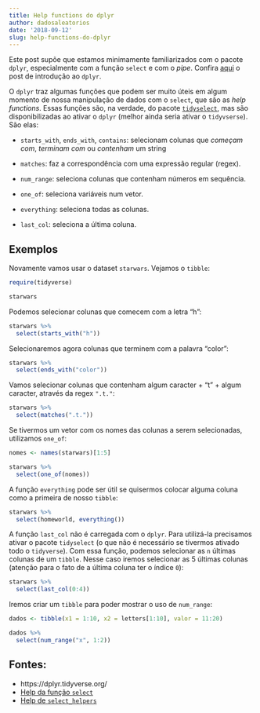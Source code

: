 ```yaml
---
title: Help functions do dplyr
author: dadosaleatorios
date: '2018-09-12'
slug: help-functions-do-dplyr
---
```


Este post supõe que estamos minimamente familiarizados com o pacote `dplyr`, especialmente com a função `select` e com o *pipe*. Confira [aqui](https://www.dadosaleatorios.com.br/post/introdu%C3%A7%C3%A3o-ao-dplyr/) o post de introdução ao `dplyr`.

O `dplyr` traz algumas funções que podem ser muito úteis em algum momento de nossa manipulação de dados com o `select`, que são as *help functions*. Essas funções são, na verdade, do pacote [`tidyselect`](https://github.com/tidyverse/tidyselect), mas são disponibilizadas ao ativar o `dplyr` (melhor ainda seria ativar o `tidyvserse`). São elas:

- `starts_with`, `ends_with`, `contains`: selecionam colunas que *começam com*, *terminam com* ou *contenham* um string

- `matches`: faz a correspondência com uma expressão regular (regex).

- `num_range`: seleciona colunas que contenham números em sequência.

- `one_of`: seleciona variáveis num vetor.

- `everything`: seleciona todas as colunas.

- `last_col`: seleciona a última coluna.

## Exemplos

Novamente vamos usar o dataset `starwars`. Vejamos o `tibble`:

```r
require(tidyverse)

starwars
```

Podemos selecionar colunas que comecem com a letra "h":

```r
starwars %>% 
  select(starts_with("h"))
```

Selecionaremos agora colunas que terminem com a palavra "color":

```r
starwars %>% 
  select(ends_with("color"))
```

Vamos selecionar colunas que contenham algum caracter + "t" + algum caracter, através da regex `".t."`:

```r
starwars %>% 
  select(matches(".t."))
```

Se tivermos um vetor com os nomes das colunas a serem selecionadas, utilizamos `one_of`:

```r
nomes <- names(starwars)[1:5]

starwars %>% 
  select(one_of(nomes))
```

A função `everything` pode ser útil se quisermos colocar alguma coluna como a primeira de nosso `tibble`:

```r
starwars %>% 
  select(homeworld, everything())
```

A função `last_col` não é carregada com o `dplyr`. Para utilizá-la precisamos ativar o pacote `tidyselect` (o que não é necessário se tivermos ativado todo o `tidyverse`). Com essa função, podemos selecionar as `n` últimas colunas de um `tibble`. Nesse caso iremos selecionar as 5 últimas colunas (atenção para o fato de a última coluna ter o índice `0`):

```r

starwars %>% 
  select(last_col(0:4))
```

Iremos criar um `tibble` para poder mostrar o uso de `num_range`:

```r
dados <- tibble(x1 = 1:10, x2 = letters[1:10], valor = 11:20)

dados %>% 
  select(num_range("x", 1:2))
```


## Fontes:

- https://dplyr.tidyverse.org/
- [Help da função `select`](https://www.rdocumentation.org/packages/dplyr/versions/0.7.6/topics/select)
- [Help de `select_helpers`](https://www.rdocumentation.org/packages/tidyselect/versions/0.2.4/topics/select_helpers)